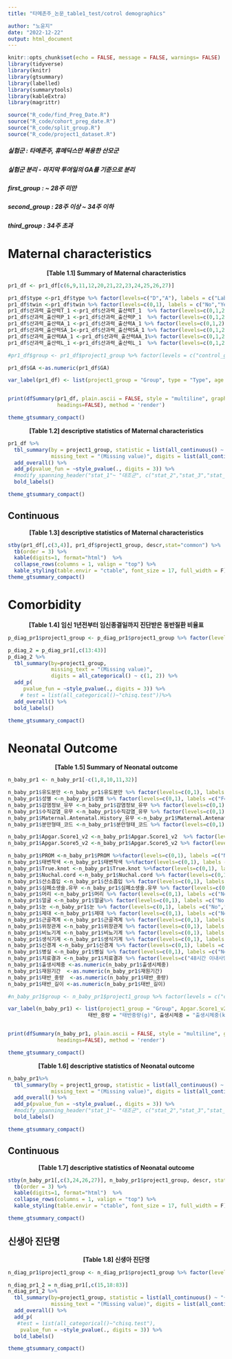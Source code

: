 ```yaml
---
title: "타메존주_논문_table1_test/cotrol demographics"

author: "노윤지"
date: "2022-12-22"
output: html_document
---
```


```r
knitr::opts_chunk$set(echo = FALSE, message = FALSE, warnings= FALSE)
library(tidyverse)
library(knitr)
library(gtsummary)
library(labelled)
library(summarytools)
library(kableExtra)
library(magrittr)
```

```r
source("R_code/find_Preg_Date.R")
source("R_code/cohort_preg_date.R")
source("R_code/split_group.R")
source("R_code/project1_dataset.R")
```

##### 실험군 : 타메존주, 휴메딕스만 복용한 산모군 
##### 실험군 분리 - 마지막 투여일의 GA를 기준으로 분리
##### first_group : ~ 28주 미만
##### second_group : 28주 이상 ~ 34주 이하
##### third_group : 34주 초과 

# Maternal characteristics
<center> **[Table 1.1] Summary of Maternal characteristics** </center> 
```r
pr1_df <- pr1_df[c(6,9,11,12,20,21,22,23,24,25,26,27)]

pr1_df$type <-pr1_df$type %>% factor(levels=c("D","A"), labels = c("Labor","Miscarriage"))
pr1_df$twin <-pr1_df$twin %>% factor(levels=c(0,1), labels = c("No","Yes"))
pr1_df$산과력_출산력T_1 <-pr1_df$산과력_출산력T_1  %>% factor(levels=c(0,1,2), labels = c("0","1","≥2"))
pr1_df$산과력_출산력P_1 <-pr1_df$산과력_출산력P_1  %>% factor(levels=c(0,1,2), labels = c("0","1","≥2"))
pr1_df$산과력_출산력A_1 <-pr1_df$산과력_출산력A_1 %>% factor(levels=c(0,1,2), labels = c("0","1","≥2"))
pr1_df$산과력_출산력SA_1<-pr1_df$산과력_출산력SA_1 %>% factor(levels=c(0,1,2), labels = c("0","1","≥2"))
pr1_df$산과력_출산력AA_1 <-pr1_df$산과력_출산력AA_1%>% factor(levels=c(0,1,2), labels = c("0","1","≥2"))
pr1_df$산과력_출산력L_1 <-pr1_df$산과력_출산력L_1  %>% factor(levels=c(0,1,2), labels = c("0","1","≥2"))

#pr1_df$group <- pr1_df$project1_group %>% factor(levels = c("control_group", "first_group","second_group","third_group" ))

pr1_df$GA <-as.numeric(pr1_df$GA)

var_label(pr1_df) <- list(project1_group = "Group", type = "Type", age = "Age", GA = "Gestational wks of delivery", twin = "Twin", 산과력_출산력T_1 = "Parity_T",산과력_출산력P_1 = "Parity P", 산과력_출산력A_1 = "Parity A", 산과력_출산력AA_1 = "Parity AA",산과력_출산력SA_1 = "Parity SA", 산과력_출산력L_1 = "Parity L")


print(dfSummary(pr1_df, plain.ascii = FALSE, style = "multiline", graph.magnif = 0.75, varnumbers=FALSE, valid.col = TRUE, display.labels=TRUE,
                headings=FALSE), method = 'render')

theme_gtsummary_compact()
```

<center> **[Table 1.2] descriptive statistics of Maternal characteristics** </center>
```r
pr1_df %>% 
  tbl_summary(by = project1_group, statistic = list(all_continuous() ~ "{mean} ({sd})"),
              missing_text = "(Missing value)", digits = list(all_continuous() ~ c(1, 2), all_categorical() ~ c(0, 1))) %>%
  add_overall() %>%
  add_p(pvalue_fun = ~style_pvalue(., digits = 3)) %>%
  #modify_spanning_header("stat_1"~ "대조군", c("stat_2","stat_3","stat_4","stat_5","stat_6") ~ "실험군") %>%
  bold_labels()

theme_gtsummary_compact()
```

## Continuous
<center> **[Table 1.3] descriptive statistics of Maternal characteristics** </center>
```r
stby(pr1_df[,c(3,4)], pr1_df$project1_group, descr,stat="common") %>%
  tb(order = 3) %>%
  kable(digits=1, format="html")  %>%
  collapse_rows(columns = 1, valign = "top") %>%
  kable_styling(table.envir = "ctable", font_size = 17, full_width = F)
theme_gtsummary_compact()
```



# Comorbidity
<center> **[Table 1.4] 임신 1년전부터 임신종결일까지 진단받은 동반질환 비율표 ** </center>
```r
p_diag_pr1$project1_group <- p_diag_pr1$project1_group %>% factor(levels = c("control_group", "first_group","second_group","third_group"))

p_diag_2 = p_diag_pr1[,c(13:43)]
p_diag_2 %>% 
  tbl_summary(by=project1_group,
              missing_text = "(Missing value)", 
              digits = all_categorical() ~ c(1, 2)) %>%
  add_p(
     pvalue_fun = ~style_pvalue(., digits = 3)) %>%
    # test = list(all_categorical()~"chisq.test"))%>%
  add_overall() %>% 
  bold_labels()

theme_gtsummary_compact()
```

# Neonatal Outcome
<center> **[Table 1.5] Summary of Neonatal outcome** </center> 
```r
n_baby_pr1 <- n_baby_pr1[-c(1,8,10,11,32)]

n_baby_pr1$유도분만 <-n_baby_pr1$유도분만 %>% factor(levels=c(0,1), labels =c("No","Yes"))
n_baby_pr1$성별 <-n_baby_pr1$성별 %>% factor(levels=c(0,1), labels =c("Female","Male"))
n_baby_pr1$감염정보_유무 <-n_baby_pr1$감염정보_유무 %>% factor(levels=c(0,1), labels =c("No","Yes"))
n_baby_pr1$수직감염_유무 <-n_baby_pr1$수직감염_유무 %>% factor(levels=c(0,1), labels =c("No","Yes"))
n_baby_pr1$Maternal.Antenatal.History_유무 <-n_baby_pr1$Maternal.Antenatal.History_유무 %>% factor(levels=c(0,1), labels =c("No","Yes"))
n_baby_pr1$분만형태_코드 <-n_baby_pr1$분만형태_코드 %>% factor(levels=c(0,1), labels =c("No","Yes"))

n_baby_pr1$Apgar.Score1_v2 <-n_baby_pr1$Apgar.Score1_v2  %>% factor(levels=c(0,1), labels =c("No(<7)","Yes(≥7)")) 
n_baby_pr1$Apgar.Score5_v2 <-n_baby_pr1$Apgar.Score5_v2 %>% factor(levels=c(0,1), labels =c("No(<7)","Yes(≥7)"))

n_baby_pr1$PROM <-n_baby_pr1$PROM %>%factor(levels=c(0,1), labels =c("No","Yes"))
n_baby_pr1$태변착색 <-n_baby_pr1$태변착색 %>%factor(levels=c(0,1), labels =c("No","Yes"))
n_baby_pr1$True.knot <-n_baby_pr1$True.knot %>%factor(levels=c(0,1), labels =c("No","Yes"))
n_baby_pr1$Nuchal.cord <-n_baby_pr1$Nuchal.cord %>% factor(levels=c(0,1), labels =c("No","Yes"))
n_baby_pr1$산소흡입 <-n_baby_pr1$산소흡입 %>% factor(levels=c(0,1), labels =c("No","Yes"))
n_baby_pr1$심폐소생술.유무 <-n_baby_pr1$심폐소생술.유무 %>% factor(levels=c(0,1), labels =c("No","Yes"))
n_baby_pr1$머리 <-n_baby_pr1$머리 %>% factor(levels=c(0,1), labels =c("No","Yes"))
n_baby_pr1$얼굴 <-n_baby_pr1$얼굴%>% factor(levels=c(0,1), labels =c("No","Yes"))
n_baby_pr1$눈 <-n_baby_pr1$눈 %>% factor(levels=c(0,1), labels =c("No","Yes"))
n_baby_pr1$제대 <-n_baby_pr1$제대 %>% factor(levels=c(0,1), labels =c("No","Yes"))
n_baby_pr1$근골격계 <-n_baby_pr1$근골격계 %>% factor(levels=c(0,1), labels =c("No","Yes"))
n_baby_pr1$위장관계 <-n_baby_pr1$위장관계 %>% factor(levels=c(0,1), labels =c("No","Yes"))
n_baby_pr1$비뇨기계 <-n_baby_pr1$비뇨기계 %>% factor(levels=c(0,1), labels =c("No","Yes"))
n_baby_pr1$생식기계 <-n_baby_pr1$생식기계 %>% factor(levels=c(0,1), labels =c("No","Yes"))
n_baby_pr1$신경계 <-n_baby_pr1$신경계 %>% factor(levels=c(0,1), labels =c("No","Yes"))
n_baby_pr1$병실 <-n_baby_pr1$병실 %>% factor(levels=c(0,1), labels =c("No","Yes"))
n_baby_pr1$치료결과 <-n_baby_pr1$치료결과 %>% factor(levels=c("48시간 이내사망", "48시간 이후사망", "경쾌", "완쾌", "진단만", "치료안함", "호전안됨"), labels =c("48시간 이내사망", "48시간 이후사망", "경쾌", "완쾌", "진단만", "치료안함", "호전안됨"))
n_baby_pr1$출생시체중 <-as.numeric(n_baby_pr1$출생시체중)
n_baby_pr1$재원기간  <-as.numeric(n_baby_pr1$재원기간)
n_baby_pr1$태반_중량  <-as.numeric(n_baby_pr1$태반_중량)
n_baby_pr1$태반_길이 <-as.numeric(n_baby_pr1$태반_길이)

#n_baby_pr1$group <- n_baby_pr1$project1_group %>% factor(levels = c("control_group", "first_group","second_group","third_group" ))

var_label(n_baby_pr1) <- list(project1_group = "Group", Apgar.Score1_v2 = "apgar score≥7 (1min)", Apgar.Score5_v2="apgar score≥7 (5min)", 
                          태반_중량 = "태반중량(g)", 출생시체중 = "출생시체중(kg)")


print(dfSummary(n_baby_pr1, plain.ascii = FALSE, style = "multiline", graph.magnif = 0.75, varnumbers=FALSE, valid.col = TRUE, display.labels=TRUE,
                headings=FALSE), method = 'render')

theme_gtsummary_compact()
```

<center> **[Table 1.6] descriptive statistics of Neonatal outcome** </center>
```r
n_baby_pr1%>% 
  tbl_summary(by = project1_group, statistic = list(all_continuous() ~ "{mean} ({sd})"),
              missing_text = "(Missing value)", digits = list(all_continuous() ~ c(1, 2), all_categorical() ~ c(0, 1))) %>%
  add_overall() %>%
  add_p(pvalue_fun = ~style_pvalue(., digits = 3)) %>%
  #modify_spanning_header("stat_1"~ "대조군", c("stat_2","stat_3","stat_4","stat_5","stat_6") ~ "실험군") %>%
  bold_labels()

theme_gtsummary_compact()
```

## Continuous
<center> **[Table 1.7] descriptive statistics of Neonatal outcome** </center>
```r
stby(n_baby_pr1[,c(3,24,26,27)], n_baby_pr1$project1_group, descr, stat="common") %>%
  tb(order = 3) %>%
  kable(digits=1, format="html")  %>%
  collapse_rows(columns = 1, valign = "top") %>%
  kable_styling(table.envir = "ctable", font_size = 17, full_width = F)

theme_gtsummary_compact()
```

## 신생아 진단명
<center> **[Table 1.8] 신생아 진단명** </center>
```r

n_diag_pr1$project1_group <- n_diag_pr1$project1_group %>% factor(levels = c("control_group", "first_group","second_group","third_group"))

n_diag_pr1_2 = n_diag_pr1[,c(15,18:83)]
n_diag_pr1_2 %>%
  tbl_summary(by=project1_group, statistic = list(all_continuous() ~ "{mean} ({sd})"),
              missing_text = "(Missing value)", digits = list(all_continuous() ~ c(1, 2), all_categorical() ~ c(1, 2))) %>%
  add_overall() %>%
  add_p(
   #test = list(all_categorical()~"chisq.test"),
    pvalue_fun = ~style_pvalue(., digits = 3)) %>%
  bold_labels()

theme_gtsummary_compact()
```













